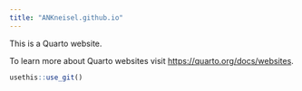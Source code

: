 ```yaml
---
title: "ANKneisel.github.io"
---
```


This is a Quarto website.

To learn more about Quarto websites visit <https://quarto.org/docs/websites>.

```r

usethis::use_git()

```
